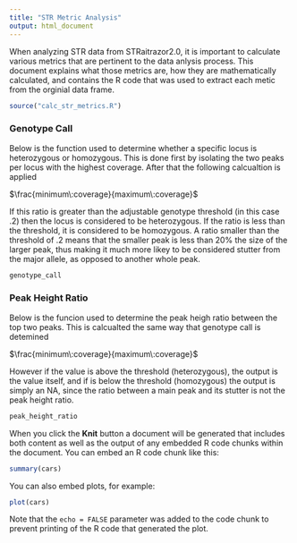 ```yaml
---
title: "STR Metric Analysis"
output: html_document
---
```


When analyzing STR data from STRaitrazor2.0, it is important to calculate various metrics that are pertinent to the data anlysis process. This document explains what those metrics are, how they are mathematically calculated, and contains the R code that was used to extract each metic from the orginial data frame. 

```r
source("calc_str_metrics.R")
```

### Genotype Call 

Below is the function used to determine whether a specific locus is heterozygous or homozygous. This is done first by isolating the two peaks per locus with the highest coverage. After that the following calcualtion is applied

#######  $\frac{minimum\:coverage}{maximum\:coverage}$ 
If this ratio is greater than the adjustable genotype threshold (in this case .2) then the locus is considered to be heterozygous. 
If the ratio is less than the threshold, it is considered to be homozygous. A ratio smaller than the threshold of .2 means that the smaller peak is less than 20% the size of the larger peak, thus making it much more likey to be considered stutter from the major allele, as opposed to another whole peak.  
```r
genotype_call
```

### Peak Height Ratio 

Below is the funcion used to determine the peak heigh ratio between the top two peaks. This is calcualted the same way that genotype call is detemined 

#######  $\frac{minimum\:coverage}{maximum\:coverage}$ 
However if the value is above the threshold (heterozygous), the output is the value itself, and if is below the threshold (homozygous) the output is simply an NA, since the ratio between a main peak and its stutter is not the peak height ratio. 

```r
peak_height_ratio
```

When you click the **Knit** button a document will be generated that includes both content as well as the output of any embedded R code chunks within the document. You can embed an R code chunk like this:

```r
summary(cars)
```

You can also embed plots, for example:

```r
plot(cars)
```

Note that the `echo = FALSE` parameter was added to the code chunk to prevent printing of the R code that generated the plot.
